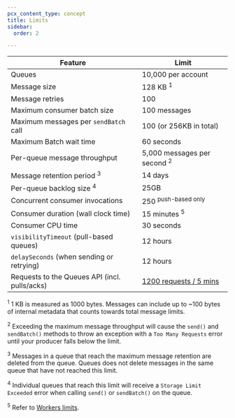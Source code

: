 ```yaml
---
pcx_content_type: concept
title: Limits
sidebar:
  order: 2

---
```




| Feature                                       | Limit                                                         |
| --------------------------------------------- | ------------------------------------------------------------- |
| Queues                                        | 10,000 per account								                            |
| Message size                                  | 128 KB <sup>1</sup>                                           |
| Message retries                               | 100                                                           |
| Maximum consumer batch size                   | 100 messages 								                                  |
| Maximum messages per `sendBatch` call         | 100 (or 256KB in total)                                       |
| Maximum Batch wait time                       | 60 seconds                                                    |
| Per-queue message throughput    							| 5,000 messages per second <sup>2</sup>                        |
| Message retention period <sup>3</sup>         | 14 days                                                       |
| Per-queue backlog size <sup>4</sup>           | 25GB                                                          |
| Concurrent consumer invocations               | 250 <sup>push-based only</sup>                                |
| Consumer duration (wall clock time) 					| 15 minutes <sup>5</sup>                                       |
| Consumer CPU time							                | 30 seconds																										|
| `visibilityTimeout` (pull-based queues)       | 12 hours                                                      |
| `delaySeconds` (when sending or retrying)     | 12 hours                                                      |
| Requests to the Queues API (incl. pulls/acks) | [1200 requests / 5 mins](/fundamentals/api/reference/limits/) |



<sup>1</sup> 1 KB is measured as 1000 bytes. Messages can include up to \~100 bytes of internal metadata that counts towards total message limits.

<sup>2</sup> Exceeding the maximum message throughput will cause the `send()` and `sendBatch()` methods to throw an exception with a `Too Many Requests` error until your producer falls below the limit.

<sup>3</sup> Messages in a queue that reach the maximum message retention are deleted from the queue. Queues does not delete messages in the same queue that have not reached this limit.

<sup>4</sup> Individual queues that reach this limit will receive a `Storage Limit Exceeded` error when calling `send()` or `sendBatch()` on the queue.

<sup>5</sup> Refer to [Workers limits](/workers/platform/limits/#cpu-time).

<Render file="limits_increase" product="workers" />
